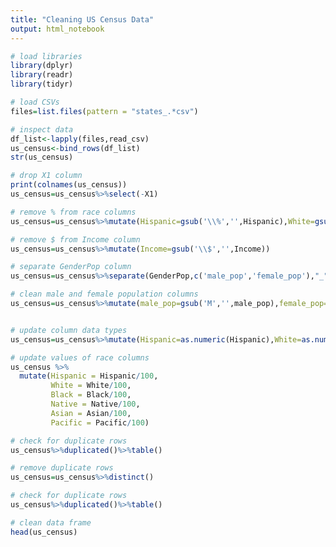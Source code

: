 ```yaml
---
title: "Cleaning US Census Data"
output: html_notebook
---
```


```r
# load libraries
library(dplyr)
library(readr)
library(tidyr)

```

```r
# load CSVs
files=list.files(pattern = "states_.*csv")

```

```r
# inspect data
df_list<-lapply(files,read_csv)
us_census<-bind_rows(df_list)
str(us_census)
```

```r
# drop X1 column
print(colnames(us_census))
us_census=us_census%>%select(-X1)

```

```r
# remove % from race columns
us_census=us_census%>%mutate(Hispanic=gsub('\\%','',Hispanic),White=gsub('\\%','',White),Black=gsub('\\%','',Black),Native=gsub('\\%','',Native),Asian=gsub('\\%','',Asian),Pacific=gsub('\\%','',Pacific))

```

```r
# remove $ from Income column
us_census=us_census%>%mutate(Income=gsub('\\$','',Income))


```

```r
# separate GenderPop column
us_census=us_census%>%separate(GenderPop,c('male_pop','female_pop'),"_")


```

```r
# clean male and female population columns
us_census=us_census%>%mutate(male_pop=gsub('M','',male_pop),female_pop=gsub('F','',male_pop))



```

```r
# update column data types
us_census=us_census%>%mutate(Hispanic=as.numeric(Hispanic),White=as.numeric(White),Black=as.numeric(Black),Native=as.numeric(Native),Asian=as.numeric(Asian),Pacific=as.numeric(Pacific),Income=as.numeric(Income),male_pop=as.numeric(male_pop),female_pop=as.numeric(female_pop))


```

```r
# update values of race columns
us_census %>%
  mutate(Hispanic = Hispanic/100,
         White = White/100,
         Black = Black/100,
         Native = Native/100,
         Asian = Asian/100,
         Pacific = Pacific/100)

```

```r
# check for duplicate rows
us_census%>%duplicated()%>%table()
```

```r
# remove duplicate rows
us_census=us_census%>%distinct()

```

```r
# check for duplicate rows
us_census%>%duplicated()%>%table()


```

```r
# clean data frame
head(us_census)
```
